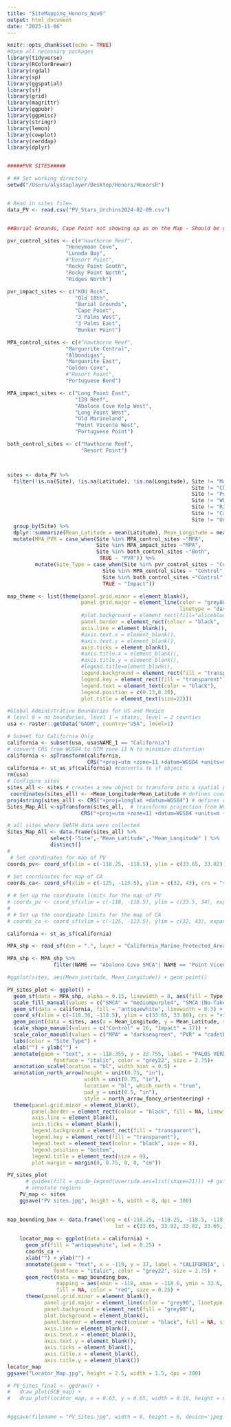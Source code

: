 ```yaml
---
title: "SiteMapping_Honors_Nov6"
output: html_document
date: "2023-11-06"
---
```



```r
knitr::opts_chunk$set(echo = TRUE)
#Open all necessary packages 
library(tidyverse)
library(RColorBrewer)
library(rgdal)
library(sp)
library(ggspatial)
library(sf)
library(grid)
library(magrittr)
library(ggpubr)
library(ggpmisc)
library(stringr)
library(lemon)
library(cowplot)
library(rerddap)
library(dplyr)


#####PVR SITES#####

# ## Set working directory
setwd("/Users/alyssaplayer/Desktop/Honors/HonorsR")


# Read in sites file=
data_PV <- read.csv("PV_Stars_Urchins2024-02-09.csv")


##Burial Grounds, Cape Point not showing up as on the Map - Should be green triangles. 

pvr_control_sites <- c(#"Hawthorne Reef",
                   "Honeymoon Cove",
                   "Lunada Bay",
                   #"Resort Point",  
                   "Rocky Point South",
                   "Rocky Point North",
                   "Ridges North")

pvr_impact_sites <- c("KOU Rock",
                      "Old 18th",
                      "Burial Grounds",
                      "Cape Point",
                      "3 Palms West",
                      "3 Palms East",
                      "Bunker Point")

MPA_control_sites <- c(#"Hawthorne Reef",
                   "Marguerite Central",
                   "Albondigas",
                   "Marguerite East",  
                   "Golden Cove",
                   #"Resort Point",
                   "Portuguese Bend")

MPA_impact_sites <- c("Long Point East",
                      "120 Reef",
                      "Abalone Cove Kelp West",
                      "Long Point West",
                      "Old Marineland",                 
                      "Point Vicente West",
                      "Portuguese Point")

both_control_sites <- c("Hawthorne Reef",
                        "Resort Point") 



sites <- data_PV %>%
  filter(!is.na(Site), !is.na(Latitude), !is.na(Longitude), Site != "Marguerite West",
                                                            Site != "Christmas Tree Cove",
                                                            Site != "Point Fermin" ,
                                                            Site != "Whites Point" ,
                                                            Site != "Ridges South",
                                                            Site != "Cairns", 
                                                            Site != "Underwater Arch") %>% 
  group_by(Site) %>%
  dplyr::summarize(Mean_Latitude = mean(Latitude), Mean_Longitude = mean(Longitude)) %>%
  mutate(MPA_PVR = case_when(Site %in% MPA_control_sites ~"MPA",
                             Site %in% MPA_impact_sites ~"MPA",
                             Site %in% both_control_sites ~"Both",
                              TRUE ~ "PVR")) %>%
         mutate(Site_Type = case_when(Site %in% pvr_control_sites ~ "Control",
                               Site %in% MPA_control_sites ~ "Control",
                               Site %in% both_control_sites ~"Control",
                               TRUE ~ "Impact"))

```


<!-- #Set the theme of the map  -->
```r
map_theme <- list(theme(panel.grid.minor = element_blank(),
                        panel.grid.major = element_line(color = "grey80", 
                                                        linetype = "dashed", linewidth = 0.5),
                        #plot.background = element_rect(fill="aliceblue"),
                        panel.border = element_rect(colour = "black", fill=NA, linewidth = 1),
                        axis.line = element_blank(),
                        #axis.text.x = element_blank(),
                        #axis.text.y = element_blank(),
                        axis.ticks = element_blank(),
                        #axis.title.x = element_blank(),
                        #axis.title.y = element_blank(),
                        #legend.title=element_blank(),
                        legend.background = element_rect(fill = "transparent"),
                        legend.key = element_rect(fill = "transparent"),
                        legend.text = element_text(color = "black"),
                        legend.position = c(0.13,0.30),
                        plot.title = element_text(size=22)))
```

```r
#Global Administrative Boundaries for US and Mexico
# level 0 = no boundaries, level 1 = states, level = 2 counties
usa <- raster::getData("GADM", country="USA", level=1)

# Subset for California Only
california <- subset(usa, usa$NAME_1 == "California")
# convert CRS from WGS84 to UTM zone 11 N to minimize distortion
california <- spTransform(california, 
                          CRS("+proj=utm +zone=11 +datum=WGS84 +units=m +no_defs +ellps=WGS84 +towgs84=0,0,0"))   
california <- st_as_sf(california) #converts to sf object
rm(usa)
# Configure sites
sites_all <- sites # creates a new object to transform into a spatial points data frame
 coordinates(sites_all) <- ~Mean_Longitude+Mean_Latitude # defines coordinates
proj4string(sites_all) <- CRS("+proj=longlat +datum=WGS84") # defines original projection (WGS84)
Sites_Map_All <-spTransform(sites_all,  # transforms projection from WGS84 to UTM Zone 11N
                        CRS("+proj=utm +zone=11 +datum=WGS84 +units=m +no_defs +ellps=WGS84 +towgs84=0,0,0"))

# all sites where SWATH data were collected
Sites_Map_All <- data.frame(sites_all) %>%
              select(-"Site",-"Mean_Latitude",-"Mean_Longitude" ) %>%
              distinct()
# 
 # Set coordinates for map of PV
coords_pv<- coord_sf(xlim = c(-118.25, -118.5), ylim = c(33.65, 33.82), crs = "+init=epsg:4326 +proj=longlat +ellps=WGS84 +datum=WGS84 +no_defs +towgs84=0,0,0", expand = F)
 
# Set coordinates for map of CA
coords_ca<- coord_sf(xlim = c(-125, -113.5), ylim = c(32, 43), crs = "+init=epsg:4326 +proj=longlat +ellps=WGS84 +datum=WGS84 +no_defs +towgs84=0,0,0", expand = F)

# # Set up the coordinate limits for the map of PV
# coords_pv <- coord_sf(xlim = c(-118, -118.5), ylim = c(33.5, 34), expand = FALSE)
# 
# # Set up the coordinate limits for the map of CA
# coords_ca <- coord_sf(xlim = c(-125, -113.5), ylim = c(32, 43), expand = FALSE)

california <- st_as_sf(california)
```

```r

MPA_shp <- read_sf(dsn = ".", layer = "California_Marine_Protected_Areas_[ds582]")

MPA_shp <- MPA_shp %>%
               filter(NAME == "Abalone Cove SMCA"| NAME == "Point Vicente SMCA (No-Take)")

```


```r

#ggplot(sites, aes(Mean_Latitude, Mean_Longitude)) + geom_point()

PV_sites_plot <- ggplot() +
  geom_sf(data = MPA_shp, alpha = 0.15, linewidth = 0, aes(fill = Type))+ 
  scale_fill_manual(values = c("SMCA" = "mediumpurple4", "SMCA (No-Take)" = "red"))+
  geom_sf(data = california, fill = "antiquewhite", linewidth = 0.3) +   
  coord_sf(xlim = c(-118.30, -118.5), ylim = c(33.65, 33.80), crs = "+init=epsg:4326 +proj=longlat +ellps=WGS84 +datum=WGS84 +no_defs +towgs84=0,0,0", expand = F) +
  geom_point(data = sites, aes(x = Mean_Longitude, y = Mean_Latitude, shape = Site_Type, color = MPA_PVR), size = 3) +
  scale_shape_manual(values = c("Control" = 16, "Impact" = 17)) +
  scale_color_manual(values = c("MPA" = "darkseagreen", "PVR" = "cadetblue3", "Both" = "red")) +
  labs(color = "Site_Type") +
  xlab("") + ylab("") +
  annotate(geom = "text", x = -118.355, y = 33.755, label = "PALOS VERDES PENINSULA", angle = -45,
               fontface = "italic", color = "grey22", size = 2.75)+
  annotation_scale(location = "bl", width_hint = 0.5) +
  annotation_north_arrow(height = unit(0.75, "in"),
                         width = unit(0.75, "in"),
                         location = "bl", which_north = "true",
                         pad_y = unit(0.5, "in"),
                         style = north_arrow_fancy_orienteering) +
  theme(panel.grid.minor = element_blank(),
        panel.border = element_rect(colour = "black", fill = NA, linewidth = 1),
        axis.line = element_blank(),
        axis.ticks = element_blank(),
        legend.background = element_rect(fill = "transparent"),
        legend.key = element_rect(fill = "transparent"),
        legend.text = element_text(color = "black", size = 8),
        legend.position = "bottom",
        legend.title = element_text(size = 9),
        plot.margin = margin(0, 0.75, 0, 0, "cm"))

PV_sites_plot
      # guides(fill = guide_legend(override.aes=list(shape=21))) +# guides(fill = guide_legend(override.aes=list(shape=21))) +# guides(fill = guide_legend(override.aes=list(shape=21))) +
      # annotate regions  
    PV_map <- sites
    ggsave("PV sites.jpg", height = 6, width = 8, dpi = 300)
    
```



```r
    
map_bounding_box <- data.frame(long = c(-118.25, -118.25, -118.5, -118.5, -118.25),
                                   lat = c(33.65, 33.82, 33.82, 33.65, 33.65))
    
    locator_map <- ggplot(data = california) +
      geom_sf(fill = "antiquewhite", lwd = 0.25) +
      coords_ca +
      xlab("") + ylab("") +
      annotate(geom = "text", x = -119, y = 37, label = "CALIFORNIA", angle = -45,
               fontface = "italic", color = "grey22", size = 2.75) +
      geom_rect(data = map_bounding_box,
                mapping = aes(xmin = -118, xmax = -118.6, ymin = 33.6, ymax = 34.0),
                fill = NA, color = "red", size = 0.25) +
      theme(panel.grid.minor = element_blank(),
            panel.grid.major = element_line(color = "grey90", linetype = "dashed", size = 0.5),
            panel.background = element_rect(fill = "grey90"),
            plot.background = element_blank(),
            panel.border = element_rect(colour = "black", fill = NA, size = 1),
            axis.line = element_blank(),
            axis.text.x = element_blank(),
            axis.text.y = element_blank(),
            axis.ticks = element_blank(),
            axis.title.x = element_blank(),
            axis.title.y = element_blank())
locator_map
ggsave("Locator_Map.jpg", height = 2.5, width = 1.5, dpi = 300)

# PV_Sites_final <- ggdraw() +
#   draw_plot(SCB_map) +
#   draw_plot(locator_map, x = 0.63, y = 0.65, width = 0.18, height = 0.29)


#ggsave(filename = "PV_Sites.jpg", width = 8, height = 6, device='jpeg', dpi=700)
```

